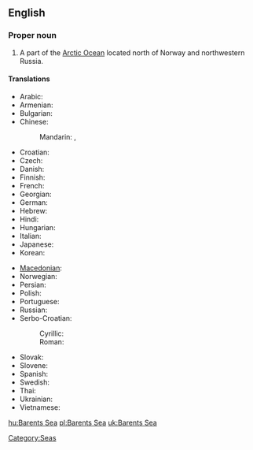 ==English==
{{wikipedia}}

===Proper noun===
{{en-proper noun}}

# A part of the [[Arctic Ocean]] located north of Norway and northwestern Russia. 

====Translations====
{{trans-top|part of the Arctic Ocean}}
* Arabic: {{t|ar|بحر بارنتس|m|tr=baHr baarants}}
* Armenian: {{t-|hy|Բարենցի ծով|tr=Barenc'i çov}}
* Bulgarian: {{t|bg|Баренцово море|n|tr=Bárencovo móre}}
* Chinese:
*: Mandarin: {{t|cmn|巴倫支海|sc=Hani}}, {{t|cmn|巴伦支海|tr=Bālúnzhī hǎi|sc=Hani}}
* Croatian: {{t|hr|Barentsovo more}}
* Czech: {{t-|cs|Barentsovo moře|n}}
* Danish: {{t|da|Barentshavet}}
* Finnish: {{t-|fi|Barentsinmeri}}
* French: {{t|fr|mer de Barents|f}}
* Georgian: {{t|ka|ბარენცის ზღვა|tr=barentsis zḡva|sc=Geor|xs=Georgian}}
* German: {{t+|de|Barentssee|f}}
* Hebrew: {{t|he|ים ברנץ}}
* Hindi: {{t|hi|बेरिंट सागर|tr=bēriṇṭ sāgar|xs=Hindi}}
* Hungarian: {{t+|hu|Barents-tenger}}
* Italian: {{t|it|mare di Barents|m}}
* Japanese: {{t|ja|バレンツ海|tr=Barentsu-kai}}
* Korean: {{t+|ko|바렌츠 해|tr=Barencheu hae|sc=Hang}}
{{trans-mid}}
* [[Macedonian]]: {{t|mk|Баренцово Море|n|tr=Bárencovo Móre}}
* Norwegian: {{t|no|Barentshavet}}
* Persian: {{t|fa|دریای بارنتز}}
* Polish: {{t|pl|Morze Barentsa|n}}
* Portuguese: {{t|pt|mar de Barents|m}}
* Russian: {{t-|ru|Баренцево море|n|tr=Bárencevo móre}}
* Serbo-Croatian:
*: Cyrillic: {{tø|sh|Баренцово море|n|sc=Cyrl|xs=Serbo-Croatian}}
*: Roman: {{tø|sh|Barentsovo more|n|xs=Serbo-Croatian}}
* Slovak: {{t|sk|Barentsovo more|n}}
* Slovene: {{t|sl|Barentsovo morje|n}}
* Spanish: {{t|es|mar de Barents|m}}
* Swedish: {{t|sv|Barents hav}}
* Thai: {{t|th|ทะเลแบเร็นตส์}}
* Ukrainian: {{t|uk|Баренцове море|n|tr=Bárencove móre|xs=Ukrainian}}
* Vietnamese: {{t|vi|biển Barents|xs=Vietnamese}}
{{trans-bottom}}

[[Category:Seas]]

[[hu:Barents Sea]]
[[pl:Barents Sea]]
[[uk:Barents Sea]]